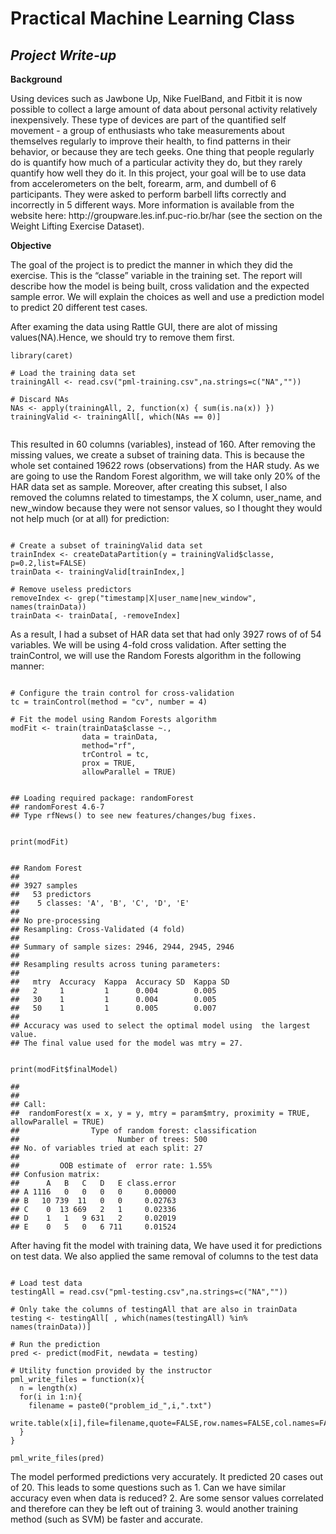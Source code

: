 </head>

<body>
<h1><b>Practical Machine Learning Class </b></h1>
<h2><b><i>Project Write-up</b></i></h2>

<p><b>Background</b><p>

<p>Using devices such as Jawbone Up, Nike FuelBand, and Fitbit it is now possible to collect a large amount of data about personal activity relatively inexpensively. These type of devices are part of the quantified self movement - a group of enthusiasts who take measurements about themselves regularly to improve their health, to find patterns in their behavior, or because they are tech geeks. One thing that people regularly do is quantify how much of a particular activity they do, but they rarely quantify how well they do it. In this project, your goal will be to use data from accelerometers on the belt, forearm, arm, and dumbell of 6 participants. They were asked to perform barbell lifts correctly and incorrectly in 5 different ways. More information is available from the website here: http://groupware.les.inf.puc-rio.br/har (see the section on the Weight Lifting Exercise Dataset). </p>

<p><b>Objective</b><p>

<p>The goal of the project is to predict the manner in which they did the exercise. This is the "classe" variable in the training set. The report will describe how the model is being built, cross validation and the expected sample error. We will explain the choices as well and use a prediction model to predict 20 different test cases.</p> 


<p>After examing the data using Rattle GUI, there are alot of missing values(NA).Hence, we should try to remove them first.</p>

<pre><code class="r">library(caret)

# Load the training data set
trainingAll <- read.csv("pml-training.csv",na.strings=c("NA",""))

# Discard NAs
NAs <- apply(trainingAll, 2, function(x) { sum(is.na(x)) })
trainingValid <- trainingAll[, which(NAs == 0)]

</code></pre>

<p>This resulted in 60 columns (variables), instead of 160. After removing the missing values, we create a subset of training data. This is because the whole set contained 19622 rows (observations) from the HAR study. As we are going to use the Random Forest algorithm, we will take only 20% of the HAR data set as sample. Moreover, after creating this subset, I also removed the columns related to timestamps, the X column, user_name, and new_window because they were not sensor values, so I thought they would not help much (or at all) for prediction:</p>

<pre><code class="r">
# Create a subset of trainingValid data set
trainIndex <- createDataPartition(y = trainingValid$classe, p=0.2,list=FALSE)
trainData <- trainingValid[trainIndex,]

# Remove useless predictors
removeIndex <- grep("timestamp|X|user_name|new_window", names(trainData))
trainData <- trainData[, -removeIndex]
</code></pre>

<p>As a result, I had a subset of HAR data set that had only 3927 rows of of 54 variables. We will be using 4-fold cross validation. After setting the trainControl, we will use the Random Forests algorithm in the following manner:</p>

<pre><code class="r">
# Configure the train control for cross-validation
tc = trainControl(method = "cv", number = 4)

# Fit the model using Random Forests algorithm
modFit <- train(trainData$classe ~.,
                data = trainData,
                method="rf",
                trControl = tc,
                prox = TRUE,
                allowParallel = TRUE)
</code></pre>

<pre><code>
## Loading required package: randomForest
## randomForest 4.6-7
## Type rfNews() to see new features/changes/bug fixes.
</code></pre>

<pre><code>
print(modFit)
</code></pre>

<pre><code>
## Random Forest
##
## 3927 samples
##   53 predictors
##    5 classes: 'A', 'B', 'C', 'D', 'E'
##
## No pre-processing
## Resampling: Cross-Validated (4 fold)
##
## Summary of sample sizes: 2946, 2944, 2945, 2946
##
## Resampling results across tuning parameters:
##
##   mtry  Accuracy  Kappa  Accuracy SD  Kappa SD
##   2     1         1      0.004        0.005
##   30    1         1      0.004        0.005
##   50    1         1      0.005        0.007
##
## Accuracy was used to select the optimal model using  the largest value.
## The final value used for the model was mtry = 27.
</code></pre>

<pre><code class="r">
print(modFit$finalModel)
</code></pre>

<pre><code>## 
##
## Call:
##  randomForest(x = x, y = y, mtry = param$mtry, proximity = TRUE,      allowParallel = TRUE)
##                Type of random forest: classification
##                      Number of trees: 500
## No. of variables tried at each split: 27
##
##         OOB estimate of  error rate: 1.55%
## Confusion matrix:
##      A   B   C   D   E class.error
## A 1116   0   0   0   0     0.00000
## B   10 739  11   0   0     0.02763
## C    0  13 669   2   1     0.02336
## D    1   1   9 631   2     0.02019
## E    0   5   0   6 711     0.01524
</code></pre>

<p>After having fit the model with training data, We have used it for predictions on test data. We also applied the same removal of columns to the test data</p>

<pre><code class="r">
# Load test data
testingAll = read.csv("pml-testing.csv",na.strings=c("NA",""))

# Only take the columns of testingAll that are also in trainData
testing <- testingAll[ , which(names(testingAll) %in% names(trainData))]

# Run the prediction
pred <- predict(modFit, newdata = testing)

# Utility function provided by the instructor
pml_write_files = function(x){
  n = length(x)
  for(i in 1:n){
    filename = paste0("problem_id_",i,".txt")
    write.table(x[i],file=filename,quote=FALSE,row.names=FALSE,col.names=FALSE)
  }
}

pml_write_files(pred)
</code></pre>

<p>The model performed predictions very accurately. It predicted 20 cases out of 20. This leads to some questions such as 1. Can we have similar accuracy even when data is reduced? 2. Are some sensor values correlated and therefore can they be left out of training 3. would another training method (such as SVM) be faster and accurate.</p>

</body>

</html>

